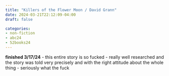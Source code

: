 ```yaml
---
title: "Killers of the Flower Moon / David Grann"
date: 2024-03-21T22:12:09-04:00
draft: false

categories:
- non-fiction
- abc24
- 52books24
---
```

**finished 3/17/24** 
- this entire story is so fucked
- really well researched and the story was told very precisely and with the right attitude about the whole thing
- seriously what the fuck
